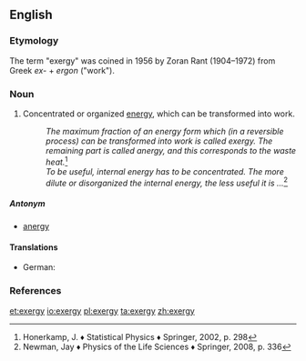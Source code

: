 ==English==
===Etymology===
The term "exergy" was coined in 1956 by Zoran Rant (1904–1972) from Greek ''ex-'' + ''ergon'' ("work").
===Noun===
{{wikipedia}}
{{en-noun|~|exergies}}
# {{context|physics|lang=en}} Concentrated or organized [[energy]], which can be transformed into work.
#:''The maximum fraction of an energy form which (in a reversible process) can be transformed into work is called exergy. The remaining part is called anergy, and this corresponds to the waste heat.''<ref>Honerkamp, J. ♦ Statistical Physics ♦ Springer, 2002, p. 298</ref>
#:''To be useful, internal energy has to be concentrated. The more dilute or disorganized the internal energy, the less useful it is ...''<ref>Newman, Jay ♦ Physics of the Life Sciences ♦ Springer, 2008, p. 336</ref>

=====Antonym=====
* [[anergy]]
====Translations====
{{trans-top|measure of the actual potential of a system to do work}}
* German: {{t|de|Exergie|f}}
{{trans-mid}}
{{trans-bottom}}

{{trans-top|entropy-free energy}}
{{trans-mid}}
{{trans-bottom}}
===References===
<references/>

[[et:exergy]]
[[io:exergy]]
[[pl:exergy]]
[[ta:exergy]]
[[zh:exergy]]